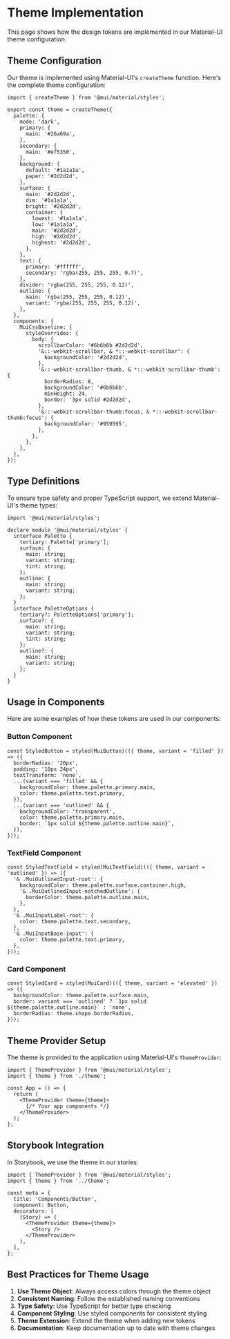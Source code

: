 
<Meta title="Design System/Theme Implementation" />

# Theme Implementation

This page shows how the design tokens are implemented in our Material-UI theme configuration.

## Theme Configuration

Our theme is implemented using Material-UI's `createTheme` function. Here's the complete theme configuration:

```tsx
import { createTheme } from '@mui/material/styles';

export const theme = createTheme({
  palette: {
    mode: 'dark',
    primary: {
      main: '#26a69a',
    },
    secondary: {
      main: '#ef5350',
    },
    background: {
      default: '#1a1a1a',
      paper: '#2d2d2d',
    },
    surface: {
      main: '#2d2d2d',
      dim: '#1a1a1a',
      bright: '#2d2d2d',
      container: {
        lowest: '#1a1a1a',
        low: '#1a1a1a',
        main: '#2d2d2d',
        high: '#2d2d2d',
        highest: '#2d2d2d',
      },
    },
    text: {
      primary: '#ffffff',
      secondary: 'rgba(255, 255, 255, 0.7)',
    },
    divider: 'rgba(255, 255, 255, 0.12)',
    outline: {
      main: 'rgba(255, 255, 255, 0.12)',
      variant: 'rgba(255, 255, 255, 0.12)',
    },
  },
  components: {
    MuiCssBaseline: {
      styleOverrides: {
        body: {
          scrollbarColor: '#6b6b6b #2d2d2d',
          '&::-webkit-scrollbar, & *::-webkit-scrollbar': {
            backgroundColor: '#2d2d2d',
          },
          '&::-webkit-scrollbar-thumb, & *::-webkit-scrollbar-thumb': {
            borderRadius: 8,
            backgroundColor: '#6b6b6b',
            minHeight: 24,
            border: '3px solid #2d2d2d',
          },
          '&::-webkit-scrollbar-thumb:focus, & *::-webkit-scrollbar-thumb:focus': {
            backgroundColor: '#959595',
          },
        },
      },
    },
  },
});
```

## Type Definitions

To ensure type safety and proper TypeScript support, we extend Material-UI's theme types:

```tsx
import '@mui/material/styles';

declare module '@mui/material/styles' {
  interface Palette {
    tertiary: Palette['primary'];
    surface: {
      main: string;
      variant: string;
      tint: string;
    };
    outline: {
      main: string;
      variant: string;
    };
  }
  interface PaletteOptions {
    tertiary?: PaletteOptions['primary'];
    surface?: {
      main: string;
      variant: string;
      tint: string;
    };
    outline?: {
      main: string;
      variant: string;
    };
  }
}
```

## Usage in Components

Here are some examples of how these tokens are used in our components:

### Button Component
```tsx
const StyledButton = styled(MuiButton)(({ theme, variant = 'filled' }) => ({
  borderRadius: '20px',
  padding: '10px 24px',
  textTransform: 'none',
  ...(variant === 'filled' && {
    backgroundColor: theme.palette.primary.main,
    color: theme.palette.text.primary,
  }),
  ...(variant === 'outlined' && {
    backgroundColor: 'transparent',
    color: theme.palette.primary.main,
    border: `1px solid ${theme.palette.outline.main}`,
  }),
}));
```

### TextField Component
```tsx
const StyledTextField = styled(MuiTextField)(({ theme, variant = 'outlined' }) => ({
  '& .MuiOutlinedInput-root': {
    backgroundColor: theme.palette.surface.container.high,
    '& .MuiOutlinedInput-notchedOutline': {
      borderColor: theme.palette.outline.main,
    },
  },
  '& .MuiInputLabel-root': {
    color: theme.palette.text.secondary,
  },
  '& .MuiInputBase-input': {
    color: theme.palette.text.primary,
  },
}));
```

### Card Component
```tsx
const StyledCard = styled(MuiCard)(({ theme, variant = 'elevated' }) => ({
  backgroundColor: theme.palette.surface.main,
  border: variant === 'outlined' ? `1px solid ${theme.palette.outline.main}` : 'none',
  borderRadius: theme.shape.borderRadius,
}));
```

## Theme Provider Setup

The theme is provided to the application using Material-UI's `ThemeProvider`:

```tsx
import { ThemeProvider } from '@mui/material/styles';
import { theme } from './theme';

const App = () => {
  return (
    <ThemeProvider theme={theme}>
      {/* Your app components */}
    </ThemeProvider>
  );
};
```

## Storybook Integration

In Storybook, we use the theme in our stories:

```tsx
import { ThemeProvider } from '@mui/material/styles';
import { theme } from '../theme';

const meta = {
  title: 'Components/Button',
  component: Button,
  decorators: [
    (Story) => (
      <ThemeProvider theme={theme}>
        <Story />
      </ThemeProvider>
    ),
  ],
};
```

## Best Practices for Theme Usage

1. **Use Theme Object**: Always access colors through the theme object
2. **Consistent Naming**: Follow the established naming conventions
3. **Type Safety**: Use TypeScript for better type checking
4. **Component Styling**: Use styled components for consistent styling
5. **Theme Extension**: Extend the theme when adding new tokens
6. **Documentation**: Keep documentation up to date with theme changes 